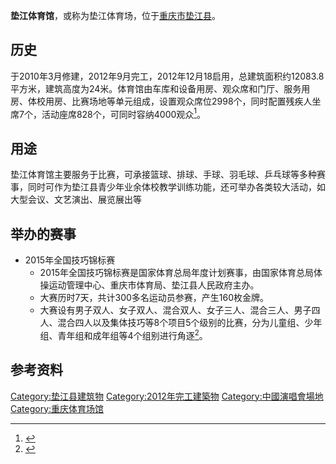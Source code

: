{{Infobox_體育場館 |
stadium_name = 垫江体育馆|
location={{CHN}}[[重庆市|重庆市]][[垫江县|垫江县]]|
opened=2012年|
owner=重庆市垫江县政府|
seating_capacity=2,998}}
'''垫江体育馆'''，或称为垫江体育场，位于[[重庆市|重庆市]][[垫江县|垫江县]]。

==历史==
于2010年3月修建，2012年9月完工，2012年12月18启用，总建筑面积约12083.8平方米，建筑高度为24米。体育馆由车库和设备用房、观众席和门厅、服务用房、体校用房、比赛场地等单元组成，设置观众席位2998个，同时配置残疾人坐席7个，活动座席828个，可同时容纳4000观众<ref>{{cite web |url=http://cq.cqnews.net/html/2012-12/18/content_22651806.htm |title=垫江体育馆今开馆 |language=zh-hans |date=2012-12-18 |accessdate=2015-12-11 |publisher=华龙网 |deadurl=yes |archiveurl=https://web.archive.org/web/20130331160021/http://cq.cqnews.net/html/2012-12/18/content_22651806.htm |archivedate=2013-03-31 }}</ref>。

== 用途 ==
垫江体育馆主要服务于比赛，可承接篮球、排球、手球、羽毛球、乒乓球等多种赛事，同时可作为垫江县青少年业余体校教学训练功能，还可举办各类较大活动，如大型会议、文艺演出、展览展出等

== 举办的赛事 ==
*2015年全国技巧锦标赛
**2015年全国技巧锦标赛是国家体育总局年度计划赛事，由国家体育总局体操运动管理中心、重庆市体育局、垫江县人民政府主办。
**大赛历时7天，共计300多名运动员参赛，产生160枚金牌。
**大赛设有男子双人、女子双人、混合双人、女子三人、混合三人、男子四人、混合四人以及集体技巧等8个项目5个级别的比赛，分为儿童组、少年组、青年组和成年组等4个组别进行角逐<ref>{{cite web |url=http://news.djxww.com/shizheng/2015/0407/243133.shtml |title=2015年全国技巧锦标赛在垫江体育馆举行 |language=zh-hans |date=2015-04-07 |accessdate=2015-12-11 |publisher=垫江新闻网 |archive-url=https://web.archive.org/web/20160304121434/http://news.djxww.com/shizheng/2015/0407/243133.shtml |archive-date=2016-03-04 |dead-url=yes }}</ref>。

== 参考资料 ==
{{reflist}}

{{垫江县}}
{{重庆市}}

[[Category:垫江县建筑物|Category:垫江县建筑物]]
[[Category:2012年完工建築物|Category:2012年完工建築物]]
[[Category:中國演唱會場地|Category:中國演唱會場地]]
[[Category:重庆体育场馆|Category:重庆体育场馆]]
